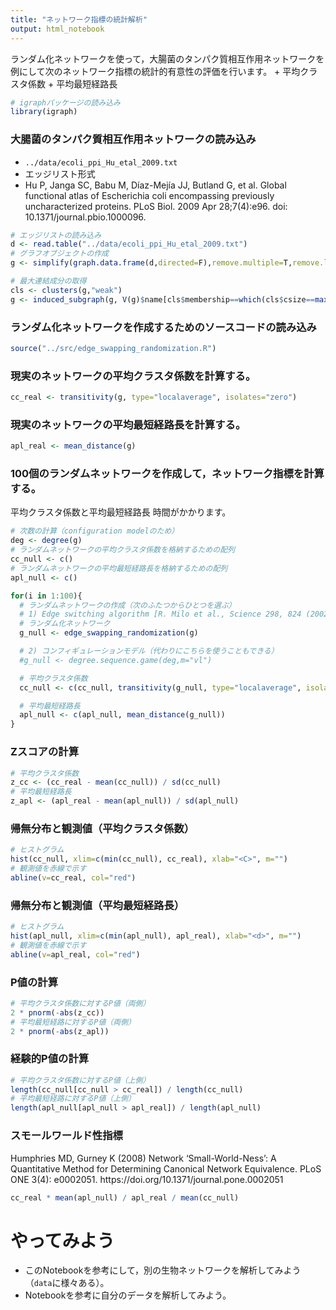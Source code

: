 ```yaml
---
title: "ネットワーク指標の統計解析"
output: html_notebook
---
```


ランダム化ネットワークを使って，大腸菌のタンパク質相互作用ネットワークを例にして次のネットワーク指標の統計的有意性の評価を行います。
  + 平均クラスタ係数
  + 平均最短経路長

```r
# igraphパッケージの読み込み
library(igraph)
```

### 大腸菌のタンパク質相互作用ネットワークの読み込み
  + `../data/ecoli_ppi_Hu_etal_2009.txt`
  + エッジリスト形式
  + Hu P, Janga SC, Babu M, Díaz-Mejía JJ, Butland G, et al. Global functional atlas of Escherichia coli encompassing previously uncharacterized proteins. PLoS Biol. 2009 Apr 28;7(4):e96. doi: 10.1371/journal.pbio.1000096.
  
```r
# エッジリストの読み込み
d <- read.table("../data/ecoli_ppi_Hu_etal_2009.txt")
# グラフオブジェクトの作成
g <- simplify(graph.data.frame(d,directed=F),remove.multiple=T,remove.loops=T)

# 最大連結成分の取得
cls <- clusters(g,"weak")
g <- induced_subgraph(g, V(g)$name[cls$membership==which(cls$csize==max(cls$csize))[[1]]])
```

### ランダム化ネットワークを作成するためのソースコードの読み込み
```r
source("../src/edge_swapping_randomization.R")
```

### 現実のネットワークの平均クラスタ係数を計算する。
```r
cc_real <- transitivity(g, type="localaverage", isolates="zero")
```

### 現実のネットワークの平均最短経路長を計算する。
```r
apl_real <- mean_distance(g)
```

### 100個のランダムネットワークを作成して，ネットワーク指標を計算する。
平均クラスタ係数と平均最短経路長
時間がかかります。
```r
# 次数の計算（configuration modelのため）
deg <- degree(g)
# ランダムネットワークの平均クラスタ係数を格納するための配列
cc_null <- c()
# ランダムネットワークの平均最短経路長を格納するための配列
apl_null <- c()

for(i in 1:100){
  # ランダムネットワークの作成（次のふたつからひとつを選ぶ）
  # 1) Edge switching algorithm [R. Milo et al., Science 298, 824 (2002)] doi:10.1126/science.298.5594.824
  # ランダム化ネットワーク
  g_null <- edge_swapping_randomization(g)

  # 2) コンフィギュレーションモデル（代わりにこちらを使うこともできる）
  #g_null <- degree.sequence.game(deg,m="vl")

  # 平均クラスタ係数
  cc_null <- c(cc_null, transitivity(g_null, type="localaverage", isolates="zero"))

  # 平均最短経路長
  apl_null <- c(apl_null, mean_distance(g_null))
}
```

### Zスコアの計算
```r
# 平均クラスタ係数
z_cc <- (cc_real - mean(cc_null)) / sd(cc_null)
# 平均最短経路長
z_apl <- (apl_real - mean(apl_null)) / sd(apl_null)
```

### 帰無分布と観測値（平均クラスタ係数）
```r
# ヒストグラム
hist(cc_null, xlim=c(min(cc_null), cc_real), xlab="<C>", m="")
# 観測値を赤線で示す
abline(v=cc_real, col="red")
```
### 帰無分布と観測値（平均最短経路長）
```r
# ヒストグラム
hist(apl_null, xlim=c(min(apl_null), apl_real), xlab="<d>", m="")
# 観測値を赤線で示す
abline(v=apl_real, col="red")
```

### P値の計算
```r
# 平均クラスタ係数に対するP値（両側）
2 * pnorm(-abs(z_cc))
# 平均最短経路に対するP値（両側）
2 * pnorm(-abs(z_apl))
```

### 経験的P値の計算
```r
# 平均クラスタ係数に対するP値（上側）
length(cc_null[cc_null > cc_real]) / length(cc_null)
# 平均最短経路に対するP値（上側）
length(apl_null[apl_null > apl_real]) / length(apl_null)
```

### スモールワールド性指標
Humphries MD, Gurney K (2008) Network ‘Small-World-Ness’: A Quantitative Method for Determining Canonical Network Equivalence. PLoS ONE 3(4): e0002051. https://doi.org/10.1371/journal.pone.0002051

```r
cc_real * mean(apl_null) / apl_real / mean(cc_null)
```

# やってみよう
  + このNotebookを参考にして，別の生物ネットワークを解析してみよう（``data``に様々ある）。
  + Notebookを参考に自分のデータを解析してみよう。
  
